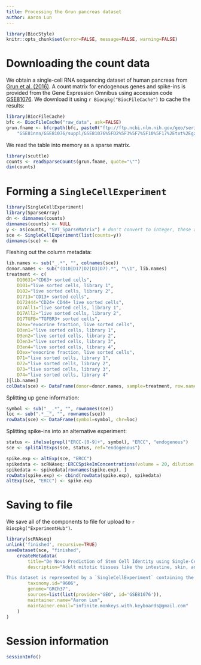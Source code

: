 ```yaml
---
title: Processing the Grun pancreas dataset
author: Aaron Lun
---
```


```r
library(BiocStyle)
knitr::opts_chunk$set(error=FALSE, message=FALSE, warning=FALSE)
```

# Downloading the count data

We obtain a single-cell RNA sequencing dataset of human pancreas from [Grun et al. (2016)](https://doi.org/10.1016/j.stem.2016.05.010).
A count matrix for endogenous genes and spike-ins is provided from the Gene Expression Omnibus 
using accession code [GSE81076](https://www.ncbi.nlm.nih.gov/geo/query/acc.cgi?acc=GSE81076).
We download it using `r Biocpkg("BiocFileCache")` to cache the results:

```r
library(BiocFileCache)
bfc <- BiocFileCache("raw_data", ask=FALSE)
grun.fname <- bfcrpath(bfc, paste0("ftp://ftp.ncbi.nlm.nih.gov/geo/series/",
    "GSE81nnn/GSE81076/suppl/GSE81076%5FD2%5F3%5F7%5F10%5F17%2Etxt%2Egz"))
```

We read the table into memory as a sparse matrix.

```r
library(scuttle)
counts <- readSparseCounts(grun.fname, quote="\"")
dim(counts)
```

# Forming a `SingleCellExperiment`

```r
library(SingleCellExperiment)
library(SparseArray)
dn <- dimnames(counts)
dimnames(counts) <- NULL
y <- as(counts, "SVT_SparseMatrix") # don't convert to integer, these are numeric!
sce <- SingleCellExperiment(list(counts=y))
dimnames(sce) <- dn
```

Fleshing out the column metadata:

```r
lib.names <- sub("_.*", "", colnames(sce))
donor.names <- sub("(D10|D17|D2|D3|D7).*", "\\1", lib.names)
treatment <- c(
    D10631="CD63+ sorted cells",
    D101="live sorted cells, library 1",
    D102="live sorted cells, library 2",
    D1713="CD13+ sorted cells",
    D172444="CD24+ CD44+ live sorted cells",
    D17All1="live sorted cells, library 1",
    D17All2="live sorted cells, library 2",
    D17TGFB="TGFBR3+ sorted cells",
    D2ex="exocrine fraction, live sorted cells",
    D3en1="live sorted cells, library 1",
    D3en2="live sorted cells, library 2",
    D3en3="live sorted cells, library 3",
    D3en4="live sorted cells, library 4",
    D3ex="exocrine fraction, live sorted cells",
    D71="live sorted cells, library 1",
    D72="live sorted cells, library 2",
    D73="live sorted cells, library 3",
    D74="live sorted cells, library 4"
)[lib.names]
colData(sce) <- DataFrame(donor=donor.names, sample=treatment, row.names=colnames(sce))
```

Splitting up gene information:

```r
symbol <- sub("__.*", "", rownames(sce))
loc <- sub(".*__", "", rownames(sce))
rowData(sce) <- DataFrame(symbol=symbol, chr=loc)
```

Splitting spike-ins into an alternative experiment:

```r
status <- ifelse(grepl("ERCC-[0-9]+", symbol), "ERCC", "endogenous")
sce <- splitAltExps(sce, status, ref="endogenous")

spike.exp <- altExp(sce, "ERCC")
spikedata <- scRNAseq::ERCCSpikeInConcentrations(volume = 20, dilution = 50000)
spikedata <- spikedata[rownames(spike.exp), ]
rowData(spike.exp) <- cbind(rowData(spike.exp), spikedata)
altExp(sce, "ERCC") <- spike.exp
```

# Saving to file

We save all of the components to file for upload to `r Biocpkg("ExperimentHub")`.

```r
library(scRNAseq)
unlink('finished', recursive=TRUE)
saveDataset(sce, "finished",
    createMetadata(
        title="De Novo Prediction of Stem Cell Identity using Single-Cell Transcriptome Data",
        description="Adult mitotic tissues like the intestine, skin, and blood undergo constant turnover throughout the life of an organism. Knowing the identity of the stem cell is crucial to understanding tissue homeostasis and its aberrations upon disease. Here we present a computational method for the derivation of a lineage tree from single-cell transcriptome data. By exploiting the tree topology and the transcriptome composition, we establish StemID, an algorithm for identifying stem cells among all detectable cell types within a population. We demonstrate that StemID recovers two known adult stem cell populations, Lgr5+ cells in the small intestine and hematopoietic stem cells in the bone marrow. We apply StemID to predict candidate multipotent cell populations in the human pancreas, a tissue with largely uncharacterized turnover dynamics. We hope that StemID will accelerate the search for novel stem cells by providing concrete markers for biological follow-up and validation.

This dataset is represented by a `SingleCellExperiment` containing the pancreas cells from the study. The sorting protocol and donor identity for each cell is obtained from the sample annotations in the GEO entry. ERCC spike-ins are available in the alternative experiment.",
        taxonomy.id="9606",
        genome="GRCh37",
        sources=list(list(provider="GEO", id='GSE81076')),
        maintainer.name="Aaron Lun",
        maintainer.email="infinite.monkeys.with.keyboards@gmail.com"
    )
)
```

# Session information

```r
sessionInfo()
```
